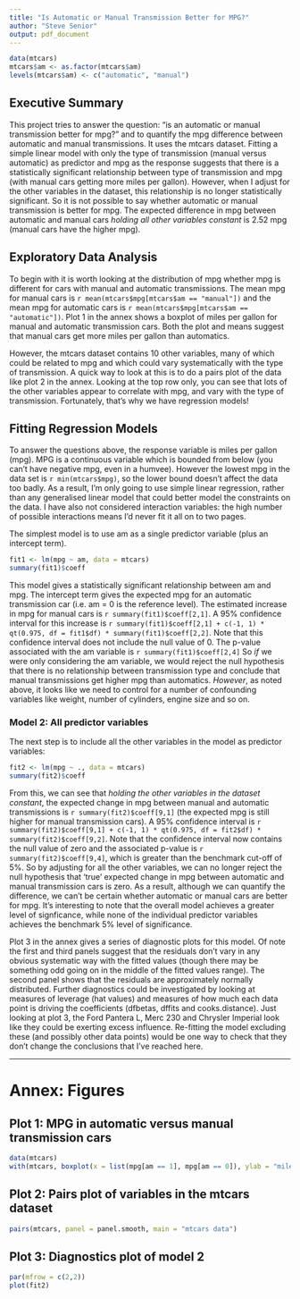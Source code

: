```yaml
---
title: "Is Automatic or Manual Transmission Better for MPG?"
author: "Steve Senior"
output: pdf_document
---
```

```r
data(mtcars)
mtcars$am <- as.factor(mtcars$am)
levels(mtcars$am) <- c("automatic", "manual")
```
## Executive Summary
This project tries to answer the question: "is an automatic or manual transmission better for mpg?" and to quantify the mpg difference between automatic and manual transmissions. It uses the mtcars dataset. Fitting a simple linear model with only the type of transmission (manual versus automatic) as predictor and mpg as the response suggests that there is a statistically significant relationship between type of transmission and mpg (with manual cars getting more miles per gallon). However, when I adjust for the other variables in the dataset, this relationship is no longer statistically significant. So it is not possible to say whether automatic or manual transmission is better for mpg. The expected difference in mpg between automatic and manual cars *holding all other variables constant* is 2.52 mpg (manual cars have the higher mpg).

## Exploratory Data Analysis
To begin with it is worth looking at the distribution of mpg whether mpg is different for cars with manual and automatic transmissions. The mean mpg for manual cars is `r mean(mtcars$mpg[mtcars$am == "manual"])` and the mean mpg for automatic cars is `r mean(mtcars$mpg[mtcars$am == "automatic"])`. Plot 1 in the annex shows a boxplot of miles per gallon for manual and automatic transmission cars. Both the plot and means suggest that manual cars get more miles per gallon than automatics. 

However, the mtcars dataset contains 10 other variables, many of which could be related to mpg and which could vary systematically with the type of transmission. A quick way to look at this is to do a pairs plot of the data like plot 2 in the annex. Looking at the top row only, you can see that lots of the other variables appear to correlate with mpg, and vary with the type of transmission. Fortunately, that's why we have regression models!

## Fitting Regression Models
To answer the questions above, the response variable is miles per gallon (mpg). MPG is a continuous variable which is bounded from below (you can't have negative mpg, even in a humvee). However the lowest mpg in the data set is ```r min(mtcars$mpg)```, so the lower bound doesn't affect the data too badly. As a result, I'm only going to use simple linear regression, rather than any generalised linear model that could better model the constraints on the data. I have also not considered interaction variables: the high number of possible interactions means I'd never fit it all on to two pages.


The simplest model is to use am as a single predictor variable (plus an intercept term).

```r
fit1 <- lm(mpg ~ am, data = mtcars)
summary(fit1)$coeff
```

This model gives a statistically significant relationship between am and mpg. The intercept term gives the expected mpg for an automatic transmission car (i.e. am = 0 is the reference level). The estimated increase in mpg for manual cars is `r summary(fit1)$coeff[2,1]`. A 95% confidence interval for this increase is `r summary(fit1)$coeff[2,1] + c(-1, 1) * qt(0.975, df = fit1$df) * summary(fit1)$coeff[2,2]`. Note that this confidence interval does not include the null value of 0. The p-value associated with the am variable is `r summary(fit1)$coeff[2,4]` So *if* we were only considering the am variable, we would reject the null hypothesis that there is no relationship between transmission type and conclude that manual transmissions get higher mpg than automatics. *However*, as noted above, it looks like we need to control for a number of confounding variables like weight, number of cylinders, engine size and so on.

### Model 2: All predictor variables
The next step is to include all the other variables in the model as predictor variables:

```r
fit2 <- lm(mpg ~ ., data = mtcars)
summary(fit2)$coeff
```

From this, we can see that *holding the other variables in the dataset constant*, the expected change in mpg between manual and automatic transmissions is `r summary(fit2)$coeff[9,1]` (the expected mpg is still higher for manual transmission cars). A 95% confidence interval is `r summary(fit2)$coeff[9,1] + c(-1, 1) * qt(0.975, df = fit2$df) * summary(fit2)$coeff[9,2]`. Note that the confidence interval now contains the null value of zero and the associated p-value is `r summary(fit2)$coeff[9,4]`, which is greater than the benchmark cut-off of 5%. So by adjusting for all the other variables, we can no longer reject the null hypothesis that 'true' expected change in mpg between automatic and manual transmission cars is zero. As a result, although we can quantify the difference, we can't be certain whether automatic or manual cars are better for mpg. It's interesting to note that the overall model achieves a greater level of signficance, while none of the individual predictor variables achieves the benchmark 5% level of significance.

Plot 3 in the annex gives a series of diagnostic plots for this model. Of note the first and third panels suggest that the residuals don't vary in any obvious systematic way with the fitted values (though there may be something odd going on in the middle of the fitted values range). The second panel shows that the residuals are approximately normally distributed. Further diagnostics could be investigated by looking at measures of leverage (hat values) and measures of how much each data point is driving the coefficients (dfbetas, dffits and cooks.distance). Just looking at plot 3, the Ford Pantera L, Merc 230 and Chrysler Imperial look like they could be exerting excess influence. Re-fitting the model excluding these (and possibly other data points) would be one way to check that they don't change the conclusions that I've reached here.

____________________________

# Annex: Figures
## Plot 1: MPG in automatic versus manual transmission cars
```r
data(mtcars)
with(mtcars, boxplot(x = list(mpg[am == 1], mpg[am == 0]), ylab = "miles per gallon"))
```

## Plot 2: Pairs plot of variables in the mtcars dataset
```r
pairs(mtcars, panel = panel.smooth, main = "mtcars data")
```

## Plot 3: Diagnostics plot of model 2
```r
par(mfrow = c(2,2))
plot(fit2)
```